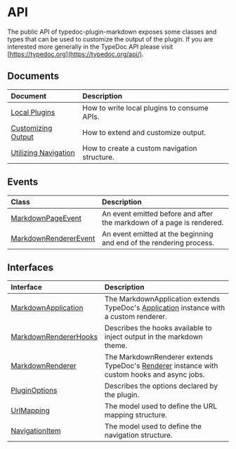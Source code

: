 # API

The public API of typedoc-plugin-markdown exposes some classes and types that can be used to customize the output of the plugin.
If you are interested more generally in the TypeDoc API please visit [https://typedoc.org](https://typedoc.org/api/).

## Documents

| Document | Description |
| :------ | :------ |
| [Local Plugins](/api-docs/Document.Local-Plugins.mdx) | How to write local plugins to consume APIs. |
| [Customizing Output](/api-docs/Document.Customizing-Output.mdx) | How to extend and customize output. |
| [Utilizing Navigation](/api-docs/Document.Utilizing-Navigation.mdx) | How to create a custom navigation structure. |

## Events

| Class | Description |
| :------ | :------ |
| [MarkdownPageEvent](/api-docs/Class.MarkdownPageEvent.mdx) | An event emitted before and after the markdown of a page is rendered. |
| [MarkdownRendererEvent](/api-docs/Class.MarkdownRendererEvent.mdx) | An event emitted at the beginning and end of the rendering process. |

## Interfaces

| Interface | Description |
| :------ | :------ |
| [MarkdownApplication](/api-docs/Interface.MarkdownApplication.mdx) | The MarkdownApplication extends TypeDoc's [Application](https://typedoc.org/api/classes/Application.html) instance with a custom renderer. |
| [MarkdownRendererHooks](/api-docs/Interface.MarkdownRendererHooks.mdx) | Describes the hooks available to inject output in the markdown theme. |
| [MarkdownRenderer](/api-docs/Interface.MarkdownRenderer.mdx) | The MarkdownRenderer extends TypeDoc's [Renderer](https://typedoc.org/api/classes/Renderer.html) instance with custom hooks and async jobs. |
| [PluginOptions](/api-docs/Interface.PluginOptions.mdx) | Describes the options declared by the plugin. |
| [UrlMapping](/api-docs/Interface.UrlMapping.mdx) | The model used to define the URL mapping structure. |
| [NavigationItem](/api-docs/Interface.NavigationItem.mdx) | The model used to define the navigation structure. |
